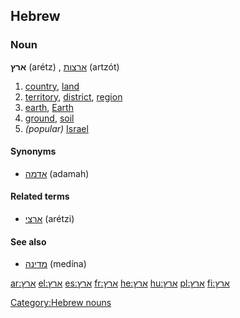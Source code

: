 ==Hebrew==

===Noun===
'''ארץ''' (arétz) {{f}}, [[ארצות]] (artzót) {{p}}

# [[country]], [[land]]
# [[territory]], [[district]], [[region]]
# [[earth]], [[Earth]]
# [[ground]], [[soil]]
#''(popular)'' [[Israel]]

====Synonyms====
*[[אדמה]] (adamah) {{f}}

====Related terms====
*[[ארצי]] (arétzi)

====See also====
*[[מדינה]] (medína) {{f}}

[[Category:Hebrew nouns]]

[[ar:ארץ]]
[[el:ארץ]]
[[es:ארץ]]
[[fr:ארץ]]
[[he:ארץ]]
[[hu:ארץ]]
[[pl:ארץ]]
[[fi:ארץ]]